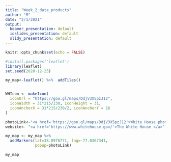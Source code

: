 ```yaml
---
title: "Week_2_data_products"
author: "M"
date: "2/1/2021"
output:
  beamer_presentation: default
  ioslides_presentation: default
  slidy_presentation: default
---
```


```r
knitr::opts_chunk$set(echo = FALSE)
```

```r
#install.packages('leaflet')
library(leaflet)
set.seed(2020-12-25)

my_map<-leaflet() %>%  addTiles()


WHIcon <- makeIcon(
  iconUrl = "https://goo.gl/maps/DdjV3X5pzJ12",
  iconWidth = 31*215/230, iconHeight = 31,
  iconAnchorX = 31*215/230/2, iconAnchorY = 16
)

photoLink<-"<a href='https://goo.gl/maps/DdjV3X5pzJ12'>White House photo </a>"
website<- "<a href='https://www.whitehouse.gov/'>The White House </a>"

my_map <- my_map %>%
  addMarkers(lat=38.8976771, lng=-77.0367341,
             popup=photoLink) 

my_map
```


















